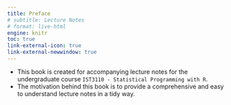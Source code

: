 ```yaml
---
title: Preface
# subtitle: Lecture Notes
# format: live-html
engine: knitr
toc: true
link-external-icon: true
link-external-newwindow: true
---
```



* This book is created for accompanying lecture notes for the undergraduate course `IST3110 - Statistical Programming with R`.
* The motivation behind this book is to provide a comprehensive and easy to understand lecture notes in a tidy way.